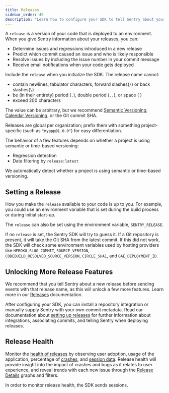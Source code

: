 ```yaml
---
title: Releases
sidebar_order: 40
description: "Learn how to configure your SDK to tell Sentry about your releases."
---
```


A `release` is a version of your code that is deployed to an <PlatformLink to="/configuration/environments/">environment</PlatformLink>. When you give Sentry information about your releases, you can:

- Determine issues and regressions introduced in a new release
- Predict which commit caused an issue and who is likely responsible
- Resolve issues by including the issue number in your commit message
- Receive email notifications when your code gets deployed


Include the `release` when you initialize the SDK. The release name cannot:

- contain newlines, tabulator characters, forward slashes(`/`) or back slashes(`\`)
- be (in their entirety) period (`.`), double period (`..`), or space ( )
- exceed 200 characters

The value can be arbitrary, but we recommend [Semantic Versioning](https://semver.org/), [Calendar Versioning](https://calver.org/), or the Git commit SHA.

Releases are global per organization; prefix them with something project-specific (such as `"myapp@1.0.0"`) for easy differentiation.


The behavior of a few features depends on whether a project is using semantic or time-based versioning:

- Regression detection
- Data filtering by `release:latest`

We automatically detect whether a project is using semantic or time-based versioning.

## Setting a Release

<PlatformContent includePath="set-release" notateUnsupported />

How you make the `release` available to your code is up to you. For example, you could use an environment variable that is set during the build process or during initial start-up.

The `release` can also be set using the environment variable, `SENTRY_RELEASE`.

If no `release` is set, the Sentry SDK will try to guess it. If a Git repository is present, it will take the Git SHA from the latest commit. If this did not work, the SDK will check some environment variables used by hosting providers like `HEROKU_SLUG_COMMIT`, `SOURCE_VERSION`, `CODEBUILD_RESOLVED_SOURCE_VERSION`, `CIRCLE_SHA1`, and `GAE_DEPLOYMENT_ID`.

## Unlocking More Release Features

We recommend that you tell Sentry about a new release before sending events with that release name, as this will unlock a few more features. Learn more in our [Releases](/product/releases/) documentation.

After configuring your SDK, you can install a repository integration or manually supply Sentry with your own commit metadata. Read our documentation about [setting up releases](/product/releases/setup/) for further information about integrations, associating commits, and telling Sentry when deploying releases.

## Release Health

Monitor the [health of releases](/product/releases/health/) by observing user adoption, usage of the application, percentage of [crashes](/product/releases/health/#crash), and [session data](/product/releases/health/#session). Release health will provide insight into the impact of crashes and bugs as it relates to user experience, and reveal trends with each new issue through the [Release Details](/product/releases/release-details/) graphs and filters.

In order to monitor release health, the SDK sends <PlatformLink to="/configuration/sessions/">sessions</PlatformLink>.
